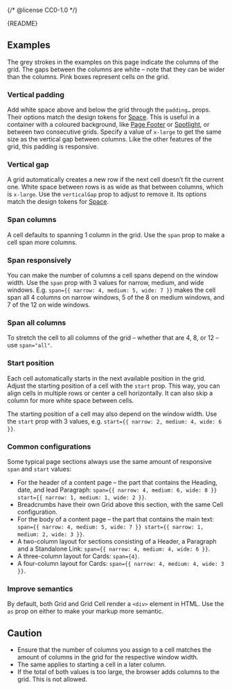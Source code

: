{/* @license CC0-1.0 */}


<Meta of={GridStories} />

<Markdown>{README}</Markdown>

<Primary />

<Controls />

## Examples

The grey strokes in the examples on this page indicate the columns of the grid.
The gaps between the columns are white – note that they can be wider than the columns.
Pink boxes represent cells on the grid.

### Vertical padding

Add white space above and below the grid through the `padding…` props.
Their options match the design tokens for [Space](/docs/brand-design-tokens-space--docs).
This is useful in a container with a coloured background, like [Page Footer](/docs/components-containers-page-footer--docs) or [Spotlight](/docs/components-containers-spotlight--docs), or between two consecutive grids.
Specify a value of `x-large` to get the same size as the vertical gap between columns.
Like the other features of the grid, this padding is responsive.

<Canvas of={GridStories.VerticalPadding} />

### Vertical gap

A grid automatically creates a new row if the next cell doesn’t fit the current one.
White space between rows is as wide as that between columns, which is `x-large`.
Use the `verticalGap` prop to adjust to remove it.
Its options match the design tokens for [Space](/docs/brand-design-tokens-space--docs).

<Canvas of={GridStories.VerticalGap} />

### Span columns

A cell defaults to spanning 1 column in the grid.
Use the `span` prop to make a cell span more columns.

<Canvas of={GridStories.SpanColumns} />

### Span responsively

You can make the number of columns a cell spans depend on the window width.
Use the `span` prop with 3 values for narrow, medium, and wide windows.
E.g. `span={{ narrow: 4, medium: 5, wide: 7 }}` makes the cell span all 4 columns on narrow windows, 5 of the 8 on medium windows, and 7 of the 12 on wide windows.

<Canvas of={GridStories.SpanResponsively} />

### Span all columns

To stretch the cell to all columns of the grid – whether that are 4, 8, or 12 – use `span="all"`.

<Canvas of={GridStories.SpanAllColumns} />

### Start position

Each cell automatically starts in the next available position in the grid.
Adjust the starting position of a cell with the `start` prop.
This way, you can align cells in multiple rows or center a cell horizontally.
It can also skip a column for more white space between cells.

The starting position of a cell may also depend on the window width.
Use the `start` prop with 3 values, e.g. `start={{ narrow: 2, medium: 4, wide: 6 }}`.

<Canvas of={GridStories.StartPosition} />

### Common configurations

Some typical page sections always use the same amount of responsive `span` and `start` values:

- For the header of a content page – the part that contains the Heading, date, and lead Paragraph:
  `span={{ narrow: 4, medium: 6, wide: 8 }} start={{ narrow: 1, medium: 1, wide: 2 }}`.
- Breadcrumbs have their own Grid above this section, with the same Cell configuration.
- For the body of a content page – the part that contains the main text:
  `span={{ narrow: 4, medium: 5, wide: 7 }} start={{ narrow: 1, medium: 2, wide: 3 }}`.
- A two-column layout for sections consisting of a Header, a Paragraph and a Standalone Link:
  `span={{ narrow: 4, medium: 4, wide: 6 }}`.
- A three-column layout for Cards:
  `span={4}`.
- A four-column layout for Cards:
  `span={{ narrow: 4, medium: 4, wide: 3 }}`.

### Improve semantics

By default, both Grid and Grid Cell render a `<div>` element in HTML.
Use the `as` prop on either to make your markup more semantic.

<Canvas of={GridStories.ImproveSemantics} />

## Caution

- Ensure that the number of columns you assign to a cell matches the amount of columns in the grid for the respective window width.
- The same applies to starting a cell in a later column.
- If the total of both values is too large, the browser adds columns to the grid.
  This is not allowed.
